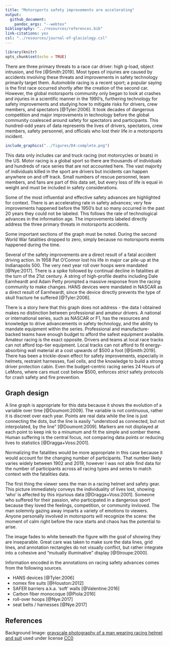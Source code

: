 ```yaml
---
title: "Motorsports safety improvements are accelerating"
output: 
  github_document: 
    pandoc_args: "--webtex"
bibliography: "../resources/references.bib"
link-citations: yes
csl: "../resources/journal-of-glaciology.csl"
---
```


```r
library(knitr)
opts_chunk$set(echo = TRUE)
```

There are three primary threats to a race car driver: high g-load, object intrusion, and fire [@Smith:2019]. Most types of injuries are caused by accidents involving these threats and improvements in safety technology primarily target them. Automobile racing is a recent sport; a popular saying is the first race occurred shortly after the creation of the second car. However, the global motorsports community only began to look at crashes and injuries in a scientific manner in the 1990's, furthering technology for safety improvements and studying how to mitigate risks for drivers, crew members, and spectators [@Tyler:2006]. It took decades of dangerous competition and major improvements in technology before the global community coalesced around safety for spectators and participants. This hundred-odd years of data represents the lives of drivers, spectators, crew members, safety personnel, and officials who lost their life in a motorsports incident.

```r
include_graphics("../figures/D4-complete.png")    
```

This data only includes car and truck racing (not motorcycles or boats) in the US. Motor racing is a global sport so there are thousands of individuals and hundreds of race series that are not accounted here. The vast majority of individuals killed in the sport are drivers but incidents can happen anywhere on and off track. Small numbers of rescue personnel, team members, and fans are part of this data set, but every loss of life is equal in weight and must be included in safety considerations.

Some of the most influential and effective safety advances are highlighted for context. There is an accelerating rate in safety advances; very few improvements happened before the 1950's but so many occurred in the past 20 years they could not be labeled. This follows the rate of technological advances in the information age. The improvements labeled directly address the three primary threats in motorsports accidents.

Some important sections of the graph must be noted. During the second World War fatalities dropped to zero, simply because no motorsports events happened during the time. 

Several of the safety improvements are a direct result of a fatal accident driving action. In 1958 Pat O'Connor lost his life in major car pile-up at the Indianapolis 500. The very next year roll over hoops were mandated [@Nye:2017]. There is a spike followed by continual decline in fatalities at the turn of the 21st century. A string of high-profile deaths including Dale Earnheardt and Adam Petty prompted a massive response from the racing community to make changes. HANS devices were mandated in NASCAR as a direct result of Earnheardt, since the device directly prevents the type of skull fracture he suffered [@Tyler:2006].

There is a story here that this graph does not address - the data I obtained makes no distinction between professional and amateur drivers. A national or international series, such as NASCAR or F1, has the resources and knowledge to drive advancements in safety technology, and the ability to mandate equipment within the series. Professional and manufacture-backed teams have enough budget to afford the safest equipment available. Amateur racing is the exact opposite. Drivers and teams at local race tracks can not afford top-tier equipment. Local tracks can not afford to fit energy-absorbing wall material at a cost upwards of \$500 a foot [@Smith:2019]. There has been a trickle-down effect for safety improvements, especially in helmets, restraint harnesses, fuel cells, and the knowledge to build a strong driver protection cabin. Even the budget-centric racing series 24 Hours of LeMons, where cars must cost below \$500, enforces *strict* safety protocols for crash safety and fire prevention.



## Graph design
 
A line graph is appropriate for this data because it shows the evolution of a variable over time [@Doumont:2009]. The variable is not continuous, rather it is discreet over each year. Points are real data while the line is just connecting the dots, but the line is easily "understood as connected, but not interpolated, by the line" [@Doumont:2009]. Markers are not displayed at each point to keep ink to a minumum and fit the simple and somber theme. Human suffering is the central focus, not comparing data points or reducing lives to statistics [@Dragga+Voss:2001].

Normalizing the fatalities would be more appropriate in this case because it would account for the changing number of participants. That number likely varies widely between 1902 and 2019, however I was not able find data for the number of participants across all racing types and series to match context with the fatalities data.

The first thing the viewer sees the man in a racing helmet and safety gear. This picture immediately conveys the individuality of lives lost, showing 'who' is affected by this injurious data [@Dragga+Voss:2001]. Someone who suffered for their passion, who participated in a dangerous sport because they loved the feelings, competition, or community invloved. The man solemnly gazing away imparts a variety of emotions to viewers. Anyone personally involved in motorsports will recognize the scene: the moment of calm right before the race starts and chaos has the potential to arise. 

The image fades to white beneath the figure with the goal of showing they are inseparable. Great care was taken to make sure the data lines, grid lines, and annotation rectangles do not visually conflict, but rather integrate into a cohesive and "mutually illuminative" display [@Stroupe:2000].

Information encoded in the annotations on racing safety advances comes from the following sources.

- HANS devices [@Tyler:2006]
- nomex fire suits [@Houston:2012]
- SAFER barriers a.k.a. 'soft' walls [@Valentine:2016]
- Carbon fiber monocoque [@Piola:2016]
- roll-over hoops [@Nye:2017]
- seat belts / harnesses [@Nye:2017]

## References

Background Image: [grayscale photography of a man wearing racing helmet and suit](https://www.peakpx.com/214316/grayscale-photography-of-a-man-wearing-racing-helmet-and-suit) used under license [CC0](https://creativecommons.org/publicdomain/zero/1.0/deed.en)